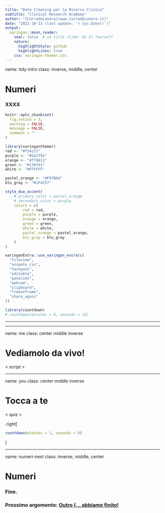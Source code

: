 ```yaml
---
title: "Data Cleaning per la Ricerca Clinica"
subtitle: "Clinical Research Academy"
author: "[CorradoLanera](www.CorradoLanera.it)"
date: "2021-10-13 (last update: `r Sys.Date()`)"
output: 
  xaringan::moon_reader:
    seal: false  # no title slide! Do It Yourself
    nature:
      highlightStyle: github
      highlightLines: true
    css: xaringan-themer.css
---
```

name: tidy-intro
class: inverse, middle, center

# Numeri

### XXXX



```r
knitr::opts_chunk$set(
  fig.retina = 3,
  warning = FALSE,
  message = FALSE,
  comment = ""
)
```

```r
library(xaringanthemer)
red <- "#f34213"
purple <- "#3e2f5b"
orange <- "#ff8811"
green <- "#136f63"
white <- "#FFFFFF"

pastel_orange <- "#F97B64"
blu_gray <- "#1F4257"

style_duo_accent(
    # primary_color = pastel_orange
    # secondary_color = purple,
    colors = c(
        red = red,
        purple = purple,
        orange = orange,
        green = green,
        white = white,
        pastel_orange = pastel_orange,
        blu_gray = blu_gray
    )
)
```

```r
xaringanExtra::use_xaringan_extra(c(
  "tileview",
  "animate_css",
  "tachyons",
  "editable",
  "panelset",
  "webcam",
  "clipboard",
  "freezeframe",
  "share_again"
))
```

```r
library(countdown)
# countdown(minutes = 0, seconds = 15)
```

---

---

name: me
class: center middle inverse


# Vediamolo da vivo!

< script >

---

name: you
class: center middle inverse

# Tocca a te

< quiz >

.right[
```r
countdown(minutes = 1, seconds = 0)
```
]


---
name: numeri-next
class: inverse, middle, center

# Numeri

### Fine.

### Prossimo argomento: [Outro (... abbiamo finito!](07-outro.html) 
